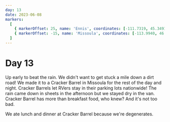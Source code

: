 ```yaml
---
day: 13
date: 2023-06-08
markers:
  [
    { markerOffset: 25, name: 'Ennis', coordinates: [-111.7319, 45.3491] },
    { markerOffset: -15, name: 'Missoula', coordinates: [-113.9940, 46.8721] },
  ]
---
```


# Day 13

Up early to beat the rain. We didn't want to get stuck a mile down a dirt road! We made it to a Cracker Barrel in Missoula for the rest of the day and night. Cracker Barrels let RVers stay in their parking lots nationwide! The rain came down in sheets in the afternoon but we stayed dry in the van. Cracker Barrel has more than breakfast food, who knew? And it's not too bad.

We ate lunch and dinner at Cracker Barrel because we're degenerates.
